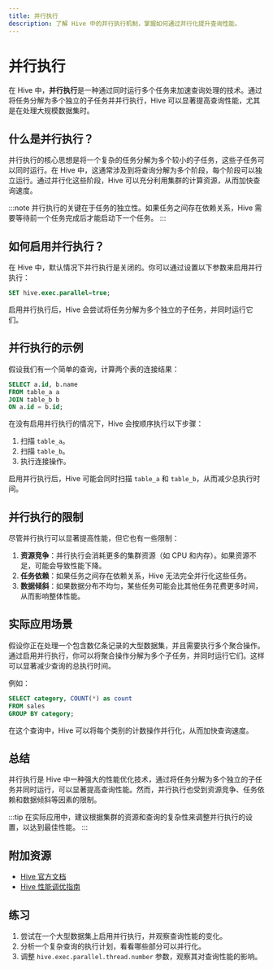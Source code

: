 ```yaml
---
title: 并行执行
description: 了解 Hive 中的并行执行机制，掌握如何通过并行化提升查询性能。
---
```


# 并行执行

在 Hive 中，**并行执行**是一种通过同时运行多个任务来加速查询处理的技术。通过将任务分解为多个独立的子任务并并行执行，Hive 可以显著提高查询性能，尤其是在处理大规模数据集时。

## 什么是并行执行？

并行执行的核心思想是将一个复杂的任务分解为多个较小的子任务，这些子任务可以同时运行。在 Hive 中，这通常涉及到将查询分解为多个阶段，每个阶段可以独立运行。通过并行化这些阶段，Hive 可以充分利用集群的计算资源，从而加快查询速度。

:::note
并行执行的关键在于任务的独立性。如果任务之间存在依赖关系，Hive 需要等待前一个任务完成后才能启动下一个任务。
:::

## 如何启用并行执行？

在 Hive 中，默认情况下并行执行是关闭的。你可以通过设置以下参数来启用并行执行：

```sql
SET hive.exec.parallel=true;
```

启用并行执行后，Hive 会尝试将任务分解为多个独立的子任务，并同时运行它们。

## 并行执行的示例

假设我们有一个简单的查询，计算两个表的连接结果：

```sql
SELECT a.id, b.name
FROM table_a a
JOIN table_b b
ON a.id = b.id;
```

在没有启用并行执行的情况下，Hive 会按顺序执行以下步骤：

1. 扫描 `table_a`。
2. 扫描 `table_b`。
3. 执行连接操作。

启用并行执行后，Hive 可能会同时扫描 `table_a` 和 `table_b`，从而减少总执行时间。

## 并行执行的限制

尽管并行执行可以显著提高性能，但它也有一些限制：

1. **资源竞争**：并行执行会消耗更多的集群资源（如 CPU 和内存）。如果资源不足，可能会导致性能下降。
2. **任务依赖**：如果任务之间存在依赖关系，Hive 无法完全并行化这些任务。
3. **数据倾斜**：如果数据分布不均匀，某些任务可能会比其他任务花费更多时间，从而影响整体性能。

## 实际应用场景

假设你正在处理一个包含数亿条记录的大型数据集，并且需要执行多个聚合操作。通过启用并行执行，你可以将聚合操作分解为多个子任务，并同时运行它们。这样可以显著减少查询的总执行时间。

例如：

```sql
SELECT category, COUNT(*) as count
FROM sales
GROUP BY category;
```

在这个查询中，Hive 可以将每个类别的计数操作并行化，从而加快查询速度。

## 总结

并行执行是 Hive 中一种强大的性能优化技术，通过将任务分解为多个独立的子任务并同时运行，可以显著提高查询性能。然而，并行执行也受到资源竞争、任务依赖和数据倾斜等因素的限制。

:::tip
在实际应用中，建议根据集群的资源和查询的复杂性来调整并行执行的设置，以达到最佳性能。
:::

## 附加资源

- [Hive 官方文档](https://cwiki.apache.org/confluence/display/Hive/Home)
- [Hive 性能调优指南](https://cwiki.apache.org/confluence/display/Hive/Performance+Optimization)

## 练习

1. 尝试在一个大型数据集上启用并行执行，并观察查询性能的变化。
2. 分析一个复杂查询的执行计划，看看哪些部分可以并行化。
3. 调整 `hive.exec.parallel.thread.number` 参数，观察其对查询性能的影响。